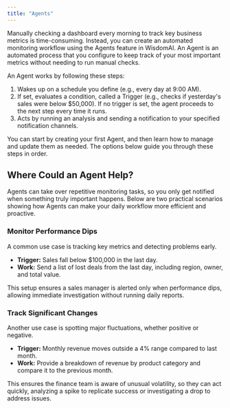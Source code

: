 ```yaml
---
title: "Agents"
---
```


Manually checking a dashboard every morning to track key business metrics is time-consuming. Instead, you can create an automated monitoring workflow using the Agents feature in WisdomAI. An Agent is an automated process that you configure to keep track of your most important metrics without needing to run manual checks.

An Agent works by following these steps:

1. Wakes up on a schedule you define (e.g., every day at 9:00 AM).
2. If set, evaluates a condition, called a Trigger (e.g., checks if yesterday's sales were below \$50,000). If no trigger is set, the agent proceeds to the next step every time it runs.
3. Acts by running an analysis and sending a notification to your specified notification channels.

You can start by creating your first Agent, and then learn how to manage and update them as needed. The options below guide you through these steps in order.

<Columns cols={2}>
  <Card title="Create an Agent" icon="1" horizontal href="/agents/tutorial-create-angent">
    
  </Card>
  <Card title="Manage Your Agents" icon="2" horizontal href="/agents/manage-agents">
    
  </Card>
</Columns>

## Where Could an Agent Help?

Agents can take over repetitive monitoring tasks, so you only get notified when something truly important happens. Below are two practical scenarios showing how Agents can make your daily workflow more efficient and proactive.

### Monitor Performance Dips

A common use case is tracking key metrics and detecting problems early.

- **Trigger:** Sales fall below \$100,000 in the last day.
- **Work:** Send a list of lost deals from the last day, including region, owner, and total value.

This setup ensures a sales manager is alerted only when performance dips, allowing immediate investigation without running daily reports.

### Track Significant Changes

Another use case is spotting major fluctuations, whether positive or negative.

- **Trigger:** Monthly revenue moves outside a 4% range compared to last month.
- **Work:** Provide a breakdown of revenue by product category and compare it to the previous month.

This ensures the finance team is aware of unusual volatility, so they can act quickly, analyzing a spike to replicate success or investigating a drop to address issues.